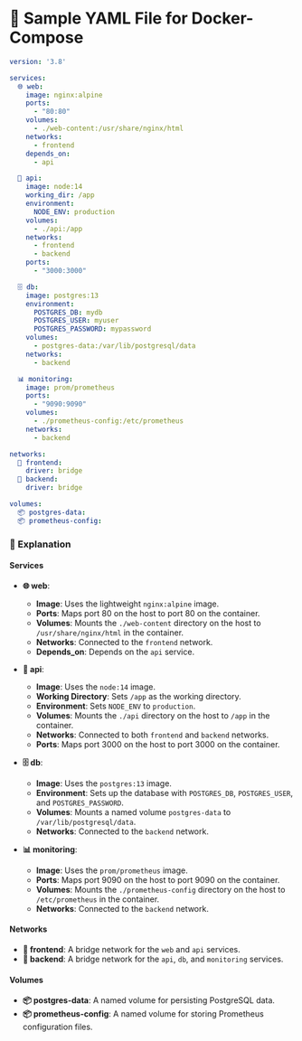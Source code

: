 # 📄 Sample YAML File for Docker-Compose

```yaml
version: '3.8'

services:
  🌐 web:
    image: nginx:alpine
    ports:
      - "80:80"
    volumes:
      - ./web-content:/usr/share/nginx/html
    networks:
      - frontend
    depends_on:
      - api

  🔧 api:
    image: node:14
    working_dir: /app
    environment:
      NODE_ENV: production
    volumes:
      - ./api:/app
    networks:
      - frontend
      - backend
    ports:
      - "3000:3000"

  🗄️ db:
    image: postgres:13
    environment:
      POSTGRES_DB: mydb
      POSTGRES_USER: myuser
      POSTGRES_PASSWORD: mypassword
    volumes:
      - postgres-data:/var/lib/postgresql/data
    networks:
      - backend

  📊 monitoring:
    image: prom/prometheus
    ports:
      - "9090:9090"
    volumes:
      - ./prometheus-config:/etc/prometheus
    networks:
      - backend

networks:
  🌉 frontend:
    driver: bridge
  🌉 backend:
    driver: bridge

volumes:
  📦 postgres-data:
  📦 prometheus-config:
```

### 📝 Explanation

#### Services

- **🌐 web**: 
  - **Image**: Uses the lightweight `nginx:alpine` image.
  - **Ports**: Maps port 80 on the host to port 80 on the container.
  - **Volumes**: Mounts the `./web-content` directory on the host to `/usr/share/nginx/html` in the container.
  - **Networks**: Connected to the `frontend` network.
  - **Depends_on**: Depends on the `api` service.

- **🔧 api**:
  - **Image**: Uses the `node:14` image.
  - **Working Directory**: Sets `/app` as the working directory.
  - **Environment**: Sets `NODE_ENV` to `production`.
  - **Volumes**: Mounts the `./api` directory on the host to `/app` in the container.
  - **Networks**: Connected to both `frontend` and `backend` networks.
  - **Ports**: Maps port 3000 on the host to port 3000 on the container.

- **🗄️ db**:
  - **Image**: Uses the `postgres:13` image.
  - **Environment**: Sets up the database with `POSTGRES_DB`, `POSTGRES_USER`, and `POSTGRES_PASSWORD`.
  - **Volumes**: Mounts a named volume `postgres-data` to `/var/lib/postgresql/data`.
  - **Networks**: Connected to the `backend` network.

- **📊 monitoring**:
  - **Image**: Uses the `prom/prometheus` image.
  - **Ports**: Maps port 9090 on the host to port 9090 on the container.
  - **Volumes**: Mounts the `./prometheus-config` directory on the host to `/etc/prometheus` in the container.
  - **Networks**: Connected to the `backend` network.

#### Networks

- **🌉 frontend**: A bridge network for the `web` and `api` services.
- **🌉 backend**: A bridge network for the `api`, `db`, and `monitoring` services.

#### Volumes

- **📦 postgres-data**: A named volume for persisting PostgreSQL data.
- **📦 prometheus-config**: A named volume for storing Prometheus configuration files.